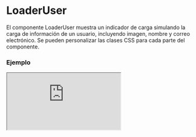 
# LoaderUser

El componente LoaderUser muestra un indicador de carga simulando la carga de información de un usuario, incluyendo imagen, nombre y correo electrónico. Se pueden personalizar las clases CSS para cada parte del componente.

### Ejemplo

<Iframe src="https://fenextjs-component-storybook.vercel.app/iframe.html?args=&id=loader-user--index&viewMode=story" />

### Importacion

Para importar el componente LoaderUser, se puede hacer desde fenextjs

```tsx copy
import { LoaderUser } from "fenextjs";
```

### Parametros

| Parametro | Tipo | Requerido | Default | Descripcion |
| --------- | ---- | --------- | ------- | ----------- |
| classNameLoaderUser | string | no | '' | Clase CSS para personalizar el contenedor del componente del usuario cargando. |
| classNameLoaderUserImg | string | no | '' | Clase CSS para personalizar la imagen del indicador de carga del usuario. |
| classNameLoaderUserName | string | no | '' | Clase CSS para personalizar el nombre del indicador de carga del usuario. |
| classNameLoaderUserEmail | string | no | '' | Clase CSS para personalizar el correo electrónico del indicador de carga del usuario. |

### Storybook

Para ver el storybook del componente lo puede hacer con este [link](https://fenextjs-component-storybook.vercel.app/?path=/story/loader-user--index)

### Usos

- LoaderUser básico

```tsx copy
<LoaderUser />
```

- LoaderUser con clases personalizadas

```tsx copy
<LoaderUser classNameLoaderUser="custom-user" classNameLoaderUserImg="custom-img" />
```

